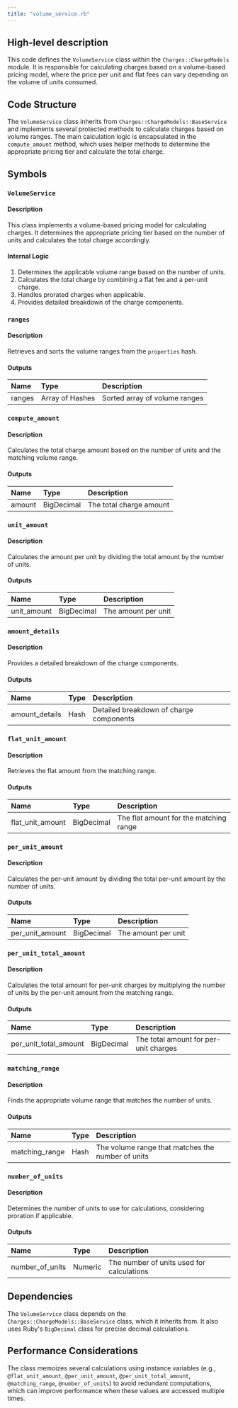 ```yaml
---
title: "volume_service.rb"
---
```


## High-level description
This code defines the `VolumeService` class within the `Charges::ChargeModels` module. It is responsible for calculating charges based on a volume-based pricing model, where the price per unit and flat fees can vary depending on the volume of units consumed.

## Code Structure
The `VolumeService` class inherits from `Charges::ChargeModels::BaseService` and implements several protected methods to calculate charges based on volume ranges. The main calculation logic is encapsulated in the `compute_amount` method, which uses helper methods to determine the appropriate pricing tier and calculate the total charge.

## Symbols

### `VolumeService`
#### Description
This class implements a volume-based pricing model for calculating charges. It determines the appropriate pricing tier based on the number of units and calculates the total charge accordingly.

#### Internal Logic
1. Determines the applicable volume range based on the number of units.
2. Calculates the total charge by combining a flat fee and a per-unit charge.
3. Handles prorated charges when applicable.
4. Provides detailed breakdown of the charge components.

### `ranges`
#### Description
Retrieves and sorts the volume ranges from the `properties` hash.

#### Outputs
| Name | Type | Description |
|:-----|:-----|:------------|
| ranges | Array of Hashes | Sorted array of volume ranges |

### `compute_amount`
#### Description
Calculates the total charge amount based on the number of units and the matching volume range.

#### Outputs
| Name | Type | Description |
|:-----|:-----|:------------|
| amount | BigDecimal | The total charge amount |

### `unit_amount`
#### Description
Calculates the amount per unit by dividing the total amount by the number of units.

#### Outputs
| Name | Type | Description |
|:-----|:-----|:------------|
| unit_amount | BigDecimal | The amount per unit |

### `amount_details`
#### Description
Provides a detailed breakdown of the charge components.

#### Outputs
| Name | Type | Description |
|:-----|:-----|:------------|
| amount_details | Hash | Detailed breakdown of charge components |

### `flat_unit_amount`
#### Description
Retrieves the flat amount from the matching range.

#### Outputs
| Name | Type | Description |
|:-----|:-----|:------------|
| flat_unit_amount | BigDecimal | The flat amount for the matching range |

### `per_unit_amount`
#### Description
Calculates the per-unit amount by dividing the total per-unit amount by the number of units.

#### Outputs
| Name | Type | Description |
|:-----|:-----|:------------|
| per_unit_amount | BigDecimal | The amount per unit |

### `per_unit_total_amount`
#### Description
Calculates the total amount for per-unit charges by multiplying the number of units by the per-unit amount from the matching range.

#### Outputs
| Name | Type | Description |
|:-----|:-----|:------------|
| per_unit_total_amount | BigDecimal | The total amount for per-unit charges |

### `matching_range`
#### Description
Finds the appropriate volume range that matches the number of units.

#### Outputs
| Name | Type | Description |
|:-----|:-----|:------------|
| matching_range | Hash | The volume range that matches the number of units |

### `number_of_units`
#### Description
Determines the number of units to use for calculations, considering proration if applicable.

#### Outputs
| Name | Type | Description |
|:-----|:-----|:------------|
| number_of_units | Numeric | The number of units used for calculations |

## Dependencies
The `VolumeService` class depends on the `Charges::ChargeModels::BaseService` class, which it inherits from. It also uses Ruby's `BigDecimal` class for precise decimal calculations.

## Performance Considerations
The class memoizes several calculations using instance variables (e.g., `@flat_unit_amount`, `@per_unit_amount`, `@per_unit_total_amount`, `@matching_range`, `@number_of_units`) to avoid redundant computations, which can improve performance when these values are accessed multiple times.